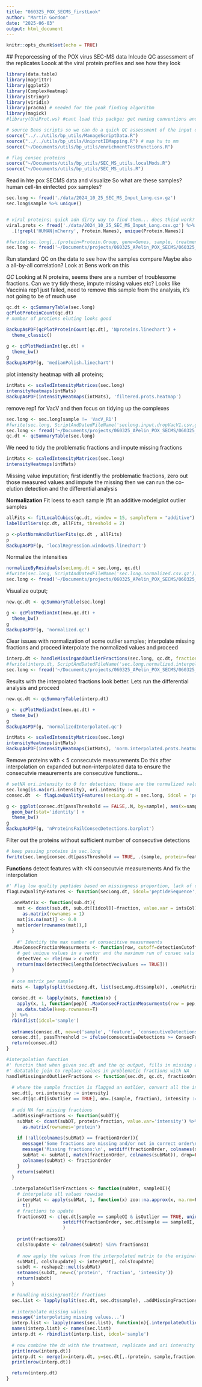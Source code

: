 ```yaml
---
title: "060325_POX_SECMS_firstLook"
author: "Martin Gordon"
date: "2025-06-03"
output: html_document
---
```


```r
knitr::opts_chunk$set(echo = TRUE)
```

 ## Preporcessing of the POX virus SEC-MS data
Inlcude QC assessment of the replicates
Loook at the viral protein profiles and see how they look
```r
library(data.table)
library(magrittr)
library(ggplot2)
library(ComplexHeatmap)
library(stringr)
library(viridis)
library(pracma) # needed for the peak finding algorithm
library(magick)
#library(UniProt.ws) #cant load this packge; get naming conventions another way

# source Bens scripts so we can do a quick QC assessment of the input data before running
source("../../utils/bp_utils/ManageScriptData.R")
source("../../utils/bp_utils/UniprotIDMapping.R") # map hu to mm 
source("~/Documents/utils/bp_utils/enrichmentTestFunctions.R")

# flag consec proteins
source("~/Documents/utils/bp_utils/SEC_MS_utils.localMods.R")
source("~/Documents/utils/bp_utils/SEC_MS_utils.R")
```
Read in hte pox SECMS data and visualize
So what are these samples?human cell-lin einfected pox samples?
```r
sec.long <- fread('./data/2024_10_25_SEC_MS_Input_Long.csv.gz')
sec.long$sample %>% unique()


# viral proteins; quick adn dirty way to find them... does thisd work?
viral.prots <- fread('./data/2024_10_25_SEC_MS_Input_Long.csv.gz') %>% 
  .[!grepl('HUMAN|mCherry', Protein.Names), unique(Protein.Names)]

```

```r
#fwrite(sec.long[,.(protein=Protein.Group, gene=Genes, sample, treatment, replicate, fraction, intensity)], ScriptAndDatedFileName('seclong.input.csv.gz'))
sec.long <- fread('~/Documents/projects/060325_APelin_POX_SECMS/060325_poxSECMS_firstLook_data/2025_06_03_seclong.input.csv.gz')
```
Run standard QC on the data to see how the samples compare
Maybe also a all-by-all correlation? Look at Bens work on this

*QC*
Looking at N proteins, seems there are a number of troublesome fractions. Can we try tidy these, impute missing values etc?
Looks like Vaccinia rep1 just failed, need to remove this sample from the analysis, it's not going to be of much use
```r
qc.dt <- qcSummaryTable(sec.long)
qcPlotProteinCount(qc.dt)
# number of protiens eluting looks good

BackupAsPDF(qcPlotProteinCount(qc.dt), 'Nproteins.linechart') +
  theme_classic()
```
```r
g <- qcPlotMedianInt(qc.dt) +
  theme_bw()
g
BackupAsPDF(g, 'medianPolish.linechart')
```
plot intensity heatmap with all proteins;

```r
intMats <- scaledIntensityMatrices(sec.long)
intensityHeatmaps(intMats)
BackupAsPDF(intensityHeatmaps(intMats), 'filtered.prots.heatmap')
```
 remove rep1 for VacV and then focus on tidying up the complexes
 
```r
sec.long <- sec.long[sample != 'VacV_R1']
#fwrite(sec.long, ScriptAndDatedFileName('seclong.input.dropVacV1.csv.gz'))
sec.long <- fread('~/Documents/projects/060325_APelin_POX_SECMS/060325_poxSECMS_firstLook_data/2025_06_03_seclong.input.dropVacV1.csv.gz')
qc.dt <- qcSummaryTable(sec.long)
```

We need to tidy the problematic fractions and impute missing fractions
```r
intMats <- scaledIntensityMatrices(sec.long)
intensityHeatmaps(intMats)
```
Missing value imputation; first identfiy the problematic fractions, zero out those measured values and impute the missing
then we can run the co-elution detection and the differential analysis

**Normalization**
Fit loess to each sample (fit an additive model;plot outlier samples

```r
allFits <- fitLocalCubics(qc.dt, window = 15, sampleTerm = "additive")
labelOutliers(qc.dt, allFits, threshold = 2) 

p <-plotNormAndOutlierFits(qc.dt , allFits)
p
BackupAsPDF(p, 'localRegression.window15.linechart')
```
Normalize the intensities 

```r
normalizeByResiduals(secLong.dt = sec.long, qc.dt)
#fwrite(sec.long, ScriptAndDatedFileName('sec.long.normalized.csv.gz'))
sec.long <- fread('~/Documents/projects/060325_APelin_POX_SECMS/060325_poxSECMS_firstLook_data/2025_06_03_sec.long.normalized.csv.gz')
```

Visualize output;
```r
new.qc.dt <- qcSummaryTable(sec.long)

g <- qcPlotMedianInt(new.qc.dt) +
  theme_bw()
g
BackupAsPDF(g, 'normalized.qc')
```

Clear issues with normalization of some outlier samples; interpolate missing fractions and proceed
interpolate the normalized values and proceed
```r
interp.dt <- handleMissingandOutlierFractions(sec.long, qc.dt, fractionOrder = seq(1,72,1))
#fwrite(interp.dt, ScriptAndDatedFileName('sec.long.normalized.interpolated.csv.gz'))
sec.long <- fread('~/Documents/projects/060325_APelin_POX_SECMS/060325_poxSECMS_firstLook_data/2025_06_03_sec.long.normalized.interpolated.csv.gz')
```

Results with the interpolated fractions look better. Lets run the differential analysis and proceed
```r
new.qc.dt <- qcSummaryTable(interp.dt)

g <- qcPlotMedianInt(new.qc.dt) +
  theme_bw()
g
BackupAsPDF(g, 'normalizedInterpolated.qc')
```

```r
intMats <- scaledIntensityMatrices(sec.long)
intensityHeatmaps(intMats)
BackupAsPDF(intensityHeatmaps(intMats), 'norm.interpolated.prots.heatmap')
```
Remove proteins with < 5 consecutvie measurements
Do this after interpolation on expanded but non-interpolated data to ensure the consecutvie meaurements are consecutive functions...
```r
# setNA ori.intensity to 0 for detection; these are the normalized values
sec.long[is.na(ori.intensity), ori.intensity := 0]
consec.dt  <- flagLowQualityFeatures(secLong.dt = sec.long, idcol = 'protein', intsCol = 'ori.intensity', ConsecFractionThreshold=5, detectionCutoff=0)

g <- ggplot(consec.dt[passThreshold == FALSE,.N, by=sample], aes(x=sample, y=N)) +
  geom_bar(stat='identity') +
  theme_bw()
g
BackupAsPDF(g, 'nProteinsFailConsecDetections.barplot')
```
Filter out the proteins without sufficient number of consecutive detections
```r
# keep passing proteins in sec.long 
fwrite(sec.long[consec.dt[passThreshold == TRUE, .(sample, protein=feature)],  on=.(protein, sample)], ScriptAndDatedFileName('sec.long.normalized.interpolated.filtered.csv.gz'))
```



**Functions**
detect features with <N consecutvie measurements
And fix the interpolation

```r
#' Flag low quality peptides based on missingness proportion, lack of consecutive detections <5 for now as required for peak detection
flagLowQualityFeatures <- function(secLong.dt, idcol='peptideSequence', intsCol='intensity', ConsecFractionThreshold=5, detectionCutoff=0){
  
  .oneMatrix <- function(sub.dt){
    mat <- dcast(sub.dt, sub.dt[[idcol]]~fraction, value.var = intsCol) %>% 
      as.matrix(rownames = 1)
    mat[is.na(mat)] <- 0.0
    mat[order(rownames(mat)),]
  }
  
    #' Identify the max number of consecitive measurmeents
  .MaxConsecFractionMeasurments <- function(row, cutoff=detectionCutoff){
    # get unique values in a vector and the maximum run of consec vals
    detectVec <- rle(row > cutoff)
    return(max(detectVec$lengths[detectVec$values == TRUE]))
  }
  
  # one matrix per sample 
  mats <- lapply(split(secLong.dt, list(secLong.dt$sample)), .oneMatrix)
  
  consec.dt <- lapply(mats, function(x) {
    apply(x, 1, function(pep){ .MaxConsecFractionMeasurments(row = pep, cutoff = 0) }) %>% 
    as.data.table(keep.rownames=T)
  }) %>% 
  rbindlist(idcol='sample')
  
  setnames(consec.dt, new=c('sample', 'feature', 'consecutiveDetections'))
  consec.dt[, passThreshold := ifelse(consecutiveDetections >= ConsecFractionThreshold, TRUE, FALSE)]
  return(consec.dt)
}

#interpolation function
#' functin that when given sec.dt and the qc output, fills in missing and outlier fractions with NA
#' datatable join to replace values in problematic fractions with NA
handleMissingandOutlierFractions <- function(sec.dt, qc.dt, fractionOrder){
  
  # where the sample fraction is flagged an outlier, convert all the intensities to NA
  sec.dt[, ori.intensity := intensity]
  sec.dt[qc.dt[isOutlier == TRUE], on=.(sample, fraction), intensity := NA]
  
  # add NA for missing fractions
  .addMissingFractions <- function(subDT){
    subMat <- dcast(subDT, protein~fraction, value.var='intensity') %>% 
      as.matrix(rownames='protein')
    
    if (!all(colnames(subMat) == fractionOrder)){
      message('Some fractions are missing and/or not in correct order\nFilling in missing fractions with NA...')
      message('Missing fractions:\n', setdiff(fractionOrder, colnames(subMat)))
      subMat <- subMat[, match(fractionOrder, colnames(subMat)), drop=FALSE] #missing fractions assigned an NA col. drop=FALSE to avoid collapsing to vector
      colnames(subMat) <- fractionOrder
    }
    return(subMat)
  }
  
  .interpolateOutlierFractions <- function(subMat, sampleOI){
    # interpolate all values rowwise
    interpMat <- apply(subMat, 1, function(x) zoo::na.approx(x, na.rm=F, maxgap=1)) %>% 
      t()
    # fractions to update
    fractionsOI <- c(qc.dt[sample == sampleOI & isOutlier == TRUE, unique(fraction)],
                     setdiff(fractionOrder, sec.dt[sample == sampleOI, unique(fraction)])
                     )
    
    print(fractionsOI)
    colsToupdate <- colnames(subMat) %in% fractionsOI
    
    # now apply the values from the interpolated matrix to the original
    subMat[, colsToupdate] <- interpMat[, colsToupdate]
    subdt <- reshape2::melt(subMat)
    setnames(subdt, new=c('protein', 'fraction', 'intensity'))
    return(subdt)
  }

  # handling missing/outlir fractions
  sec.list <- lapply(split(sec.dt, sec.dt$sample), .addMissingFractions)
  
  # interpolate missing values
  message('interpolating missing values...')
  interp.list <- lapply(names(sec.list), function(n){.interpolateOutlierFractions(subMat = sec.list[[n]], sampleOI = n)}) 
  names(interp.list) <- names(sec.list)
  interp.dt <- rbindlist(interp.list, idcol='sample')
  
  # now combine the dt with the treatment, replicate and ori intensity and return
  print(nrow(interp.dt))
  interp.dt <- merge(x=interp.dt, y=sec.dt[,.(protein, sample,fraction, ori.intensity)], by=c('protein', 'sample', 'fraction'), all.x=T, all.y=F) 
  print(nrow(interp.dt))

  return(interp.dt)
}
```
